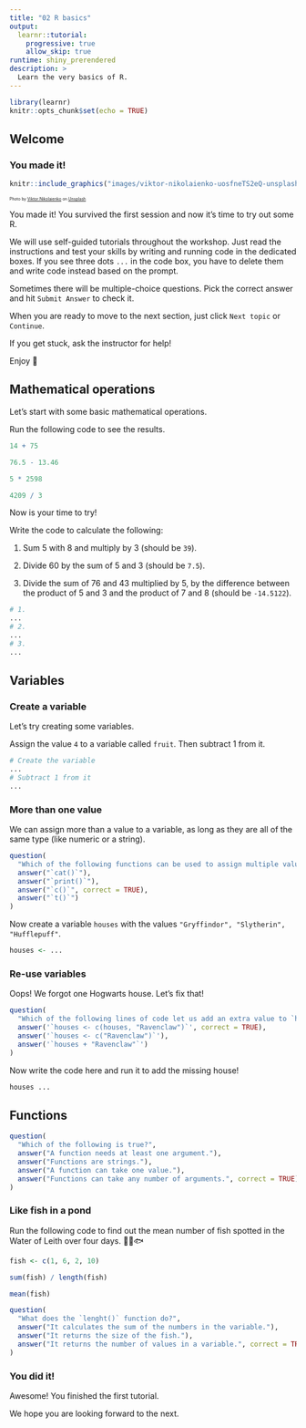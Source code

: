 ```yaml
---
title: "02 R basics"
output: 
  learnr::tutorial:
    progressive: true
    allow_skip: true
runtime: shiny_prerendered
description: >
  Learn the very basics of R.
---
```


```r
library(learnr)
knitr::opts_chunk$set(echo = TRUE)
```

## Welcome

### You made it!

```r
knitr::include_graphics("images/viktor-nikolaienko-uosfneTS2eQ-unsplash.jpg")
```

<span style="font-size: 0.5em;">Photo by <a href="https://unsplash.com/@greenxiii?utm_source=unsplash&utm_medium=referral&utm_content=creditCopyText">Viktor Nikolaienko</a> on <a href="https://unsplash.com/s/photos/high-five?utm_source=unsplash&utm_medium=referral&utm_content=creditCopyText">Unsplash</a></span>

You made it! You survived the first session and now it's time to try out some R.

We will use self-guided tutorials throughout the workshop.
Just read the instructions and test your skills by writing and running code in the dedicated boxes.
If you see three dots `...` in the code box, you have to delete them and write code instead based on the prompt.

Sometimes there will be multiple-choice questions. Pick the correct answer and hit `Submit Answer` to check it.

When you are ready to move to the next section, just click `Next topic` or `Continue`.

If you get stuck, ask the instructor for help!

Enjoy 🙂

## Mathematical operations

Let's start with some basic mathematical operations.

Run the following code to see the results.

```r
14 + 75

76.5 - 13.46

5 * 2598

4209 / 3
```

Now is your time to try!

Write the code to calculate the following:

1. Sum 5 with 8 and multiply by 3 (should be `39`).

2. Divide 60 by the sum of 5 and 3 (should be `7.5`).

3. Divide the sum of 76 and 43 multiplied by 5, by the difference between the product of 5 and 3 and the product of 7 and 8 (should be `-14.5122`).

```r
# 1.
...
# 2.
...
# 3.
...
```

## Variables

### Create a variable

Let's try creating some variables.

Assign the value `4` to a variable called `fruit`.
Then subtract 1 from it.

```r
# Create the variable
...
# Subtract 1 from it
...
```

### More than one value

We can assign more than a value to a variable, as long as they are all of the same type (like numeric or a string).

```r
question(
  "Which of the following functions can be used to assign multiple values to a variable?",
  answer("`cat()`"),
  answer("`print()`"),
  answer("`c()`", correct = TRUE),
  answer("`t()`")
)
```

Now create a variable `houses` with the values `"Gryffindor", "Slytherin", "Hufflepuff"`.

```r
houses <- ...
```

### Re-use variables

Oops! We forgot one Hogwarts house.
Let's fix that!

```r
question(
  "Which of the following lines of code let us add an extra value to `houses`?",
  answer('`houses <- c(houses, "Ravenclaw")`', correct = TRUE),
  answer('`houses <- c("Ravenclaw")`'),
  answer('`houses + "Ravenclaw"`')
)
```

Now write the code here and run it to add the missing house!

```r
houses ...
```

## Functions

```r
question(
  "Which of the following is true?",
  answer("A function needs at least one argument."),
  answer("Functions are strings."),
  answer("A function can take one value."),
  answer("Functions can take any number of arguments.", correct = TRUE)
)
```

### Like fish in a pond

Run the following code to find out the mean number of fish spotted in the Water of Leith over four days. 🐡🐠🐟

```r
fish <- c(1, 6, 2, 10)

sum(fish) / length(fish)

mean(fish)
```

```r
question(
  "What does the `lenght()` function do?",
  answer("It calculates the sum of the numbers in the variable."),
  answer("It returns the size of the fish."),
  answer("It returns the number of values in a variable.", correct = TRUE)
)
```

### You did it!

Awesome! You finished the first tutorial.

We hope you are looking forward to the next.

